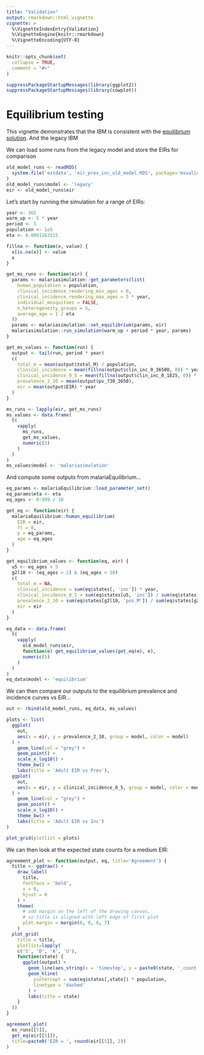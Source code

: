 ```yaml
---
title: "Validation"
output: rmarkdown::html_vignette
vignette: >
  %\VignetteIndexEntry{Validation}
  %\VignetteEngine{knitr::rmarkdown}
  %\VignetteEncoding{UTF-8}
---
```


```r
knitr::opts_chunk$set(
  collapse = TRUE,
  comment = "#>"
)
```

```r
suppressPackageStartupMessages(library(ggplot2))
suppressPackageStartupMessages(library(cowplot))
```

# Equilibrium testing

This vignette demonstrates that the IBM is consistent with the [equilibrium solution](https://github.com/mrc-ide/malariaEquilibrium). And the legacy IBM

We can load some runs from the legacy model and store the EIRs for comparison

```r
old_model_runs <- readRDS(
  system.file('extdata', 'eir_prev_inc_old_model.RDS', package='msvalidation')
)
old_model_runs$model <- 'legacy'
eir <- old_model_runs$eir
```

Let's start by running the simulation for a range of EIRs:

```r
year <- 365
warm_up <- 5 * year
period <- 5
population <- 1e5
eta <- 0.0001163315

fillna <- function(x, value) {
  x[is.na(x)] <- value
  x
}

get_ms_runs <- function(eir) {
  params <- malariasimulation::get_parameters(list(
    human_population = population,
    clinical_incidence_rendering_min_ages = 0,
    clinical_incidence_rendering_max_ages = 5 * year,
    individual_mosquitoes = FALSE,
    n_heterogeneity_groups = 5,
    average_age = 1 / eta
  ))
  params <- malariasimulation::set_equilibrium(params, eir)
  malariasimulation::run_simulation(warm_up + period * year, params)
}

get_ms_values <- function(run) {
  output <- tail(run, period * year)
  c(
    total_m = mean(output$total_M) / population,
    clinical_incidence = mean(fillna(output$clin_inc_0_36500, 0)) * year,
    clinical_incidence_0_5 = mean(fillna(output$clin_inc_0_1825, 0)) * year,
    prevalence_2_10 = mean(output$pv_730_3650),
    eir = mean(output$EIR) * year
  )
}

ms_runs <- lapply(eir, get_ms_runs)
ms_values <- data.frame(
  t(
    vapply(
      ms_runs,
      get_ms_values,
      numeric(5)
    )
  )
)
ms_values$model <- 'malariasimulation'
```

And compute some outputs from malariaEquilibrium...

```r
eq_params <- malariaEquilibrium::load_parameter_set()
eq_params$eta <- eta
eq_ages <- 0:999 / 10

get_eq <- function(eir) {
  malariaEquilibrium::human_equilibrium(
    EIR = eir,
    ft = 0,
    p = eq_params,
    age = eq_ages
  )
}

get_equilibrium_values <- function(eq, eir) {
  u5 <- eq_ages < 5
  g2l10 <- (eq_ages > 2) & (eq_ages < 10)
  c(
    total_m = NA,
    clinical_incidence = sum(eq$states[, 'inc']) * year,
    clinical_incidence_0_5 = sum(eq$states[u5, 'inc']) / sum(eq$states[u5, 'prop']) * year,
    prevalence_2_10 = sum(eq$states[g2l10, 'pos_M']) / sum(eq$states[g2l10, 'prop']),
    eir = eir
  )
}

eq_data <- data.frame(
  t(
    vapply(
      old_model_runs$eir,
      function(e) get_equilibrium_values(get_eq(e), e),
      numeric(5)
    )
  )
)
eq_data$model <- 'equilibrium'
```

We can then compare our outputs to the equilibrium prevalence and incidence curves vs EIR...

```r
out <- rbind(old_model_runs, eq_data, ms_values)

plots <- list(
  ggplot(
    out,
    aes(x = eir, y = prevalence_2_10, group = model, color = model)
  ) + 
    geom_line(col = "grey") + 
    geom_point() + 
    scale_x_log10() +
    theme_bw() +
    labs(title = 'Adult EIR vs Prev'),
  ggplot(
    out,
    aes(x = eir, y = clinical_incidence_0_5, group = model, color = model)
  ) + 
    geom_line(col = "grey") + 
    geom_point() + 
    scale_x_log10() +
    theme_bw() +
    labs(title = 'Adult EIR vs Inc')
)

plot_grid(plotlist = plots)
```

We can then look at the expected state counts for a medium EIR:

```r
agreement_plot <- function(output, eq, title='Agreement') {
  title <- ggdraw() + 
    draw_label(
      title,
      fontface = 'bold',
      x = 0,
      hjust = 0
    ) +
    theme(
      # add margin on the left of the drawing canvas,
      # so title is aligned with left edge of first plot
      plot.margin = margin(0, 0, 0, 7)
    )
  plot_grid(
    title = title,
    plotlist=lapply(
    c('S', 'D', 'A', 'U'),
    function(state) {
      ggplot(output) +
        geom_line(aes_string(x = 'timestep', y = paste0(state, '_count'))) +
        geom_hline(
          yintercept = sum(eq$states[,state]) * population,
          linetype = 'dashed'
        ) +
        labs(title = state)
    }
  ))
}

agreement_plot(
  ms_runs[[5]],
  get_eq(eir[[5]]),
  title=paste0('EIR = ', round(eir[[5]], 2))
)
```
